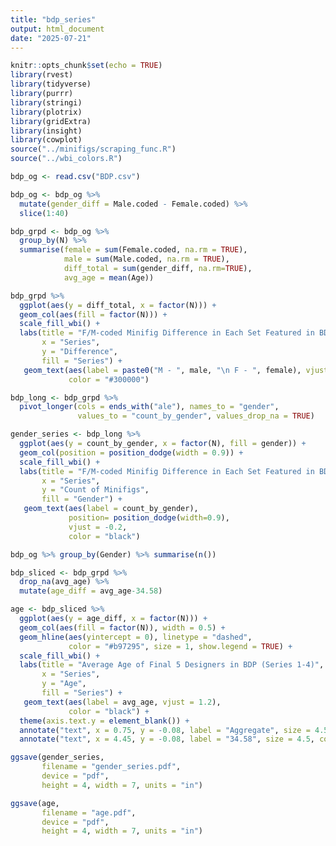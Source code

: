 ```yaml
---
title: "bdp_series"
output: html_document
date: "2025-07-21"
---
```


```r
knitr::opts_chunk$set(echo = TRUE)
library(rvest)
library(tidyverse)
library(purrr)
library(stringi)
library(plotrix)
library(gridExtra)
library(insight)
library(cowplot)
source("../minifigs/scraping_func.R")
source("../wbi_colors.R")
```

```r
bdp_og <- read.csv("BDP.csv")
```

```r
bdp_og <- bdp_og %>% 
  mutate(gender_diff = Male.coded - Female.coded) %>% 
  slice(1:40)

bdp_grpd <- bdp_og %>% 
  group_by(N) %>% 
  summarise(female = sum(Female.coded, na.rm = TRUE),
            male = sum(Male.coded, na.rm = TRUE),
            diff_total = sum(gender_diff, na.rm=TRUE),
            avg_age = mean(Age)) 

bdp_grpd %>%  
  ggplot(aes(y = diff_total, x = factor(N))) +
  geom_col(aes(fill = factor(N))) +
  scale_fill_wbi() +
  labs(title = "F/M-coded Minifig Difference in Each Set Featured in BDP (Series 1-8)",
       x = "Series",
       y = "Difference", 
       fill = "Series") +
   geom_text(aes(label = paste0("M - ", male, "\n F - ", female), vjust = 0.5), 
             color = "#300000")

bdp_long <- bdp_grpd %>% 
  pivot_longer(cols = ends_with("ale"), names_to = "gender", 
               values_to = "count_by_gender", values_drop_na = TRUE)

gender_series <- bdp_long %>%  
  ggplot(aes(y = count_by_gender, x = factor(N), fill = gender)) +
  geom_col(position = position_dodge(width = 0.9)) +
  scale_fill_wbi() +
  labs(title = "F/M-coded Minifig Difference in Each Set Featured in BDP (Series 1-8)",
       x = "Series",
       y = "Count of Minifigs", 
       fill = "Gender") +
   geom_text(aes(label = count_by_gender), 
             position= position_dodge(width=0.9),
             vjust = -0.2,
             color = "black")
```

```r
bdp_og %>% group_by(Gender) %>% summarise(n())
```

```r
bdp_sliced <- bdp_grpd %>% 
  drop_na(avg_age) %>% 
  mutate(age_diff = avg_age-34.58)

age <- bdp_sliced %>%  
  ggplot(aes(y = age_diff, x = factor(N))) +
  geom_col(aes(fill = factor(N)), width = 0.5) +
  geom_hline(aes(yintercept = 0), linetype = "dashed", 
             color = "#b97295", size = 1, show.legend = TRUE) +
  scale_fill_wbi() +
  labs(title = "Average Age of Final 5 Designers in BDP (Series 1-4)",
       x = "Series",
       y = "Age", 
       fill = "Series") +
   geom_text(aes(label = avg_age, vjust = 1.2), 
             color = "black") +
  theme(axis.text.y = element_blank()) +
  annotate("text", x = 0.75, y = -0.08, label = "Aggregate", size = 4.5, color = "#b97295") +
  annotate("text", x = 4.45, y = -0.08, label = "34.58", size = 4.5, color = "#b97295")
```

```r
ggsave(gender_series, 
       filename = "gender_series.pdf",
       device = "pdf",
       height = 4, width = 7, units = "in")

ggsave(age, 
       filename = "age.pdf",
       device = "pdf",
       height = 4, width = 7, units = "in")
```

